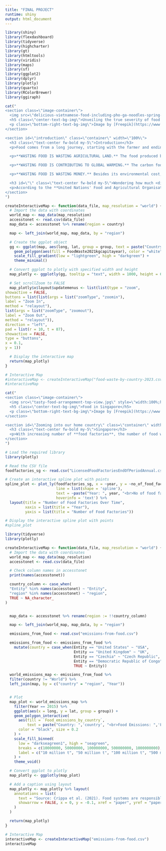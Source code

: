 ```yaml
---
title: "FINAL PROJECT"
runtime: shiny
output: html_document
---
```



```r
library(shiny)
library(flexdashboard)
library(tidyverse)
library(highcharter)
library(gt)
library(htmltools)
library(viridis)
library(maps)
library(sf)
library(ggplot2)
library(dplyr)
library(plotly)
library(quarto)
library(RColorBrewer)
library(ggiraph)
```

```{=html}
<link rel="stylesheet" href="./_site/styles.css">


```

```r
cat("
<section class=\"image-container\">
  <img src=\"delicious-vietnamese-food-including-pho-ga-noodles-spring-rolls-white-table.jpg\" style=\"width:100%;height:300px;object-fit:cover;\"/>
  <h5 class=\"center-text-bg-img\">Unveiling the true severity of food waste</h5>
  <p class=\"bottom-right-text-bg-img\">Image by [Freepik](https://www.freepik.com/free-photo/close-up-hand-holding-wooden-board_14351726.htm#query=food%20waste&position=26&from_view=search&track=ais)</p>
</section>

<section id=\"introduction\" class=\"container\" width=\"100%\">
  <h3 class=\"text-center fw-bold my-5\">Introduction</h3>
  <p>Food comes from a long journey, starting with the farmer and ending up in our homes. This journey, called the supply chain, uses a lot of the Earth's resources. When we sit down to eat, we get to enjoy the amazing result. Tradition and good cooking bring us tasty, nourishing, joyful, passionate, and life-giving meals. However, the sad truth is that we throw away a ton of our food—loads of it! And when we do that, we're also tossing away all the valuable resources that were essential to make it in the first place.</p>

  <p>**WASTING FOOD IS WASTING AGRICULTURAL LAND.** The food produced but wasted globally every year requires 1.4 billion hectares of land, which is close to 30% of the world agricultural land area (UNEP, 2022).</p>

  <p>**WASTING FOOD IS CONTRIBUTING TO GLOBAL WARMING.** The carbon footprint of food wasted globally every year is 3.3 billion tonnes of carbon dioxide. If food waste was a country, it would be the third top emitter after the USA and China (FAO, 2011).</p>

  <p>**WASTING FOOD IS WASTING MONEY.** Besides its environmental cost, food wastage also represents a loss of economic value. On a global scale, the economic cost of the overall amount of food wastage is about $US 750 billion, equivalent to the GDP of Switzerland (FAO, 2011).</p>

  <h3 id=\"\" class=\"text-center fw-bold my-5\">Wondering how much <div class=\"foodwasteword\">food is wasted across the world?</div></h3>
  <p>According to the **United Nations' Food and Agricultural Organisation of United Nation (FAO)**, an estimation of all the food produced every year for human consumption in the world, one-third does not reach our stomachs.</p>
</section>
")
```


```r
createInteractiveMap <- function(data_file, map_resolution = "world") {
  # Import the data with coordinates
  world_map <- map_data(map_resolution)
  accesstonet <- read.csv(data_file)
  map_data <- accesstonet %>% rename(region = country)

  map <- left_join(world_map, map_data, by = "region")

  # Create the ggplot object
  gg <- ggplot(map, aes(long, lat, group = group, text = paste("Country: ", region, "<br>Annual Kg per Capita: ", FoodWaste2021kgcapitayear))) +
    geom_polygon(aes(fill = FoodWaste2021kgcapitayear), color = "white", size = 0.03) +
    scale_fill_gradient(low = "lightgreen", high = "darkgreen") +
    theme_minimal()

  # Convert ggplot to plotly with specified width and height
  map_plotly <- ggplotly(gg, tooltip = "text", width = 1000, height = 600)

  # Set scrollZoom to FALSE
  map_plotly$x$layout$updatemenus <- list(list(type = "zoom",
showactive = FALSE,
buttons = list(list(args = list("zoomType", "zoomin"),
label = "Zoom In",
method = "relayout"),
list(args = list("zoomType", "zoomout"),
label = "Zoom Out",
method = "relayout")),
direction = "left",
pad = list(r = 10, t = 87),
showactive = FALSE,
type = "buttons",
x = 0.1,
y = 1))

  # Display the interactive map
  return(map_plotly)
}

# Interactive Map
#interactiveMap <- createInteractiveMap("food-waste-by-country-2023.csv")
#interactiveMap
```


```r
cat("
<section class=\"image-container\">
  <img src=\"tasty-food-arrangement-top-view.jpg\" style=\"width:100%;height:300px;object-fit:cover;\"/>
  <h5 class=\"center-text-bg-img\">Food in Singapore</h5>
  <p class=\"bottom-right-text-bg-img\">Image by [Freepik](https://www.freepik.com/free-photo/tasty-food-arrangement-top-view_20552615.htm#query=food%20packages&position=23&from_view=search&track=ais&uuid=93342a26-4a2a-4889-a4e0-fad38046c4af)</p>
</section>

<section id=\"Zooming into our home country\" class=\"container\" width=\"100%\">
  <h3 class=\"text-center fw-bold my-5\">Singapore</h3>
  <p>With increasing number of **food factories**, the number of food waste **increases**.</p>
</section>
")
```

```r
# Load the required library
library(plotly)

# Read the CSV file
foodfactories_sg <- read.csv("LicensedFoodFactoriesEndOfPeriodAnnual.csv")

# Create an interactive spline plot with points
spline_plot <- plot_ly(foodfactories_sg, x = ~year, y = ~no_of_food_factories, type = 'scatter', mode = 'lines+markers',
                       line = list(shape = 'spline'),
                       text = ~paste("Year: ", year, "<br>No of food factories: ", no_of_food_factories),
                       hoverinfo = 'text') %>%
  layout(title = "Number of Food Factories Over Time",
         xaxis = list(title = "Year"),
         yaxis = list(title = "Number of Food Factories"))

# Display the interactive spline plot with points
#spline_plot
```

```r
library(tidyverse)
library(plotly)

createInteractiveMap <- function(data_file, map_resolution = "world") {
  # Import the data with coordinates
  world_map <- map_data(map_resolution)
  accesstonet <- read.csv(data_file)

  # Check column names in accesstonet
  print(names(accesstonet))

  country_column <- case_when(
  "Entity" %in% names(accesstonet) ~ "Entity",
  "region" %in% names(accesstonet) ~ "region",
  TRUE ~ NA_character_
)


  map_data <- accesstonet %>% rename(region := !!country_column)

  map <- left_join(world_map, map_data, by = "region")

  emissions_from_food <- read.csv("emissions-from-food.csv")

  emissions_from_food <- emissions_from_food %>% 
    mutate(country = case_when(Entity == "United States" ~ "USA",
                               Entity == "United Kingdom" ~ "UK",
                               Entity == "Czechia" ~ "Czech Republic",
                               Entity == "Democratic Republic of Congo" ~ "Democratic Republic of the Congo",
                               TRUE ~ Entity))

  world_emissions_map <- emissions_from_food %>% 
  filter(country != "World") %>% 
  left_join(map, by = c("country" = "region", "Year"))


  # Plot
  map_plot <- world_emissions_map %>% 
    filter(Year == 2015) %>% 
    ggplot(aes(x = long, y = lat, group = group)) +
    geom_polygon_interactive(
      aes(fill = `Food_emissions_by_country`, 
          text = paste("Country: ",'country', "<br>Food Emissions: ",'Food_emissions_by_country')), 
      color = "black", size = 0.2
    ) +
    scale_fill_binned(
      low = "darkseagreen1", high = "seagreen", 
      breaks = c(10000000, 50000000, 100000000, 500000000, 1000000000),
      label = c("10 million t", "50 million t", "100 million t", "500 million t", "1 billion t")
    ) +
    theme_void()

  # Convert ggplot to plotly
  map_plotly <- ggplotly(map_plot)

  # Add a caption using layout
  map_plotly <- map_plotly %>% layout(
    annotations = list(
      text = "Source: Crippa et al. (2021). Food systems are responsible for a third of global anthropogenic GHG emissions. Nature Food. OurWorldInData.org/environmental-impacts-of-food ● CC BY",
      showarrow = FALSE, x = 0, y = -0.1, xref = "paper", yref = "paper"
    )
  )

  return(map_plotly)
}

# Interactive Map
interactiveMap <- createInteractiveMap("emissions-from-food.csv")
interactiveMap

```


